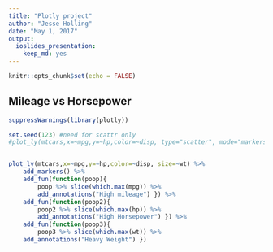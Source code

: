 ---
title: "Plotly project"
author: "Jesse Holling"
date: "May 1, 2017"
output: 
  ioslides_presentation: 
    keep_md: yes
---

```{r setup, include=FALSE}
knitr::opts_chunk$set(echo = FALSE)
```

## Mileage vs Horsepower

```{r load data,include=FALSE}
suppressWarnings(library(plotly))
```

```{r, echo=FALSE}

set.seed(123) #need for scattr only
#plot_ly(mtcars,x=~mpg,y=~hp,color=~disp, type="scatter", mode="markers",size=~wt)  #scatter+color+crosshairs


plot_ly(mtcars,x=~mpg,y=~hp,color=~disp, size=~wt) %>%
    add_markers() %>%
    add_fun(function(poop){
        poop %>% slice(which.max(mpg)) %>%
        add_annotations("High mileage") }) %>%
    add_fun(function(poop2){
        poop2 %>% slice(which.max(hp)) %>%
        add_annotations("High Horsepower") }) %>%
    add_fun(function(poop3){
        poop3 %>% slice(which.max(wt)) %>%
    add_annotations("Heavy Weight") })    


```